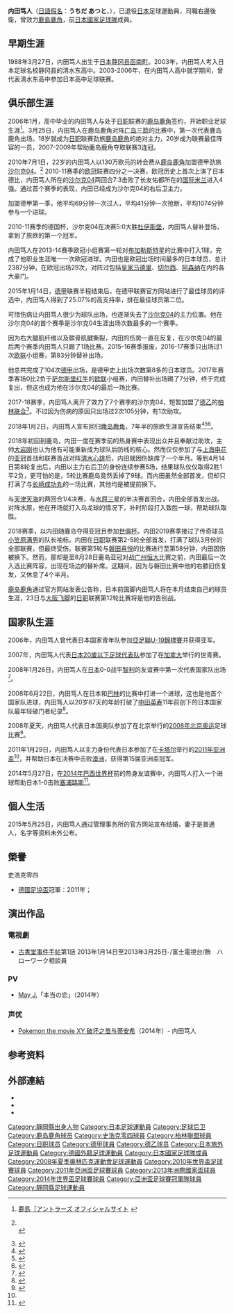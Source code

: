 {{noteTA|G1=足球|G2=德甲}}
{{Football player infobox
|playername = 内田笃人<br />''Uchida Atsuto''
|image = Uchida Schalke 2015.jpg
|image_size = 250
|fullname = 内田 篤人
|nickname = 
|height = {{height|meters=1.76}}
|dateofbirth = {{birth date and age|1988|3|27}}
|cityofbirth = {{JPN}}[[靜岡縣|靜岡縣]][[田方郡|田方郡]][[函南町|函南町]]
|currentclub = 已退役
|clubnumber = 
|position = [[後衛_(足球)|後衛]]
| youthyears1 = 2003–2005 
| youthclubs1 = 靜岡縣立清水東高等學校
| years1 = 2006–2010 
| clubs1 = [[鹿島鹿角|鹿島鹿角]]            
| caps1 = 124 
| goals1 = 3
| years2 = 2010–2017 
| clubs2 = [[沙爾克04|沙爾克04]]   
| caps2 = 104  
| goals2 = 1
| years3 = 2017     
| clubs3 = [[柏林聯盟足球俱樂部|柏林聯盟]]   | caps3 = 2    
| goals3 = 0
| years4 = 2018–2020
| clubs4 = [[鹿島鹿角|鹿島鹿角]]            
| caps4 = 23
| goals4 = 0
| nationalyears1 = 2005–2007 
| nationalteam1 = [[日本20歲以下足球代表隊|日本U-20]] 
| nationalcaps1 = 12 
| nationalgoals1 = 0
| nationalyears2 = 2007–2008 
| nationalteam2 = [[日本23歲以下足球代表隊|日本U-23]] 
| nationalcaps2 = 8 
| nationalgoals2 = 0
| nationalyears3 = 2008–2015     
| nationalteam3 = [[日本國家足球隊|日本]]              | nationalcaps3 = 74 
| nationalgoals3 = 2
| pcupdate       = 2020年8月20日
| ntupdate       = 2015年3月31日
}}

{{japanese|japanese=内田 篤人|kana=うちだ あつと|romaji=Uchida Atsuto}}

'''内田笃人'''（[[日語假名|日語假名]]：'''うちだ あつと'''，{{bd|1988年|3月27日||}}），已退役[[日本|日本]]足球運動員，司職右邊後衛，曾效力[[鹿島鹿角|鹿島鹿角]]，前[[日本國家足球隊|日本國家足球隊]]成員。

==早期生涯==
1988年3月27日，内田笃人出生于[[日本|日本]][[静冈县|静冈县]][[函南町|函南町]]。2003年，内田笃人考入日本足球名校静冈县的清水东高中。2003-2006年，在内田笃人高中就学期间，曾代表清水东高中参加日本高中足球联赛。

==俱乐部生涯==
2006年1月，高中毕业的内田笃人与处于[[日职|日职]]联赛的[[鹿岛鹿角|鹿岛鹿角]]签约，开始职业足球生涯<ref>[http://www.so-net.ne.jp/antlers/players/df_uchida.html 鹿島［アントラーズ オフィシャルサイト] {{Wayback|url=http://www.so-net.ne.jp/antlers/players/df_uchida.html |date=20081220223659 }}{{ja}}</ref>。3月25日，内田笃人在鹿岛鹿角对阵[[广岛三箭|广岛三箭]]的比赛中，第一次代表鹿岛鹿角出场。18岁就成为[[日职|日职]]联赛劲旅[[鹿岛鹿角|鹿岛鹿角]]的绝对主力，20岁成为联赛最佳阵容的一员，2007-2009年帮助鹿岛鹿角夺取联赛3连冠。

2010年7月1日，22岁的内田笃人以130万欧元的转会费从[[鹿岛鹿角|鹿岛鹿角]]加盟德甲劲旅[[沙尔克04|沙尔克04]]。<ref>{{cite news|title=Perfekt: S04 holt Uchida|url=http://www.kicker.de/news/fussball/wm/startseite/526340/artikel_perfekt_s04-holt-uchida.html|publisher=kicker.de|language=de|date=13 June 2010|accessdate=18 October 2017|archive-date=2018-12-09|archive-url=https://web.archive.org/web/20181209124312/http://www.kicker.de/news/fussball/wm/startseite/526340/artikel_perfekt_s04-holt-uchida.html|dead-url=no}}<br />{{cite news|url=http://www.schalke04.de/aktuell/news/einzelansicht/artikel/wm-teilnehmer-atsuto-uchida-wechselt-zu-den-knappen.html|title=WM-Teilnehmer Atsuto Uchida wechselt zu den Knappen|date=13 June 2010|accessdate=26 April 2011|work=Schalke04.de|language=de|archiveurl=https://web.archive.org/web/20100616204714/http://www.schalke04.de/aktuell/news/einzelansicht/artikel/wm-teilnehmer-atsuto-uchida-wechselt-zu-den-knappen.html|archivedate=2010-06-16|url-status=dead|dead-url=no}}</ref> 2010-11赛季的[[欧冠|欧冠]]联赛四分之一决赛，欧冠历史上首次上演了日本德比，内田笃人所在的[[沙尔克04|沙尔克04]]两回合7:3击败了长友佑都所在的[[国际米兰|国际米兰]]进入4强。通过首个赛季的表现，内田已经成为沙尔克04的右后卫主力。

加盟德甲第一季，他平均69分钟一次过人，平均41分钟一次抢断，平均1074分钟参与一个进球。

2010-11赛季的德国杯，沙尔克04在决赛5:0大胜[[杜伊斯堡|杜伊斯堡]]，内田笃人替补登场，拿到了旅欧的第一个冠军。

内田笃人在2013-14赛季欧冠小组赛第一轮对[[布加勒斯特星|布加勒斯特星]]的比赛中打入1球，完成了他职业生涯唯一一次欧冠进球。内田也是欧冠出场时间最多的日本球员，总计2387分钟，在欧冠出场29次，对阵过包括[[皇家马德里|皇家马德里]]、[[切尔西|切尔西]]、[[阿森纳|阿森纳]]在内的各大豪门。

2015年1月14日，[[德甲|德甲]]联赛半程结束后，在德甲联赛官方网站进行了最佳球员的评选中，内田笃人得到了25.07%的高支持率，排在最佳球员第二位。

可惜伤病让内田笃人很少为球队出场，也逐渐失去了[[沙尔克04|沙尔克04]]的主力位置。他在沙尔克04的首个赛季是沙尔克04生涯出场次数最多的一个赛季。

因为右大腿肌纤维以及髌骨肌腱撕裂，内田的伤势一直在反复，在沙尔克04的最后两个赛季内田笃人只踢了1场比赛。2015-16赛季报废，2016-17赛季只出场过1次[[欧联|欧联]]小组赛，第83分钟替补出场。

他总共完成了104次[[德甲|德甲]]出场，是德甲史上出场次数第8多的日本球员。2017年赛季客场0比2负于[[萨尔斯堡红牛|萨尔斯堡红牛]]的[[欧联|欧联]]小组赛，内田替补出场踢了7分钟，终于完成复出，但这也成为他在沙尔克04的最后一场比赛。

2017-18赛季，内田笃人离开了效力了7个赛季的沙尔克04，短暂加盟了[[德乙|德乙]]的[[柏林联合|柏林联合]]<ref>{{cite web|url=http://www.schalke04.de/de/aktuell/news/170821_uchida/page/10080--10-213--213.html|title=Atsuto Uchida wechselt zum 1. FC Union Berlin|publisher=FC Schalke 04|language=de|date=21 August 2017|accessdate=18 October 2017|archiveurl=https://web.archive.org/web/20171017202930/http://www.schalke04.de/de/aktuell/news/170821_uchida/page/10080--10-213--213.html|archivedate=2017-10-17|dead-url=no}}</ref>。不过因为伤病的原因只出场过2次105分钟，有1次助攻。

2018年1月2日，内田笃人宣布回归[[鹿岛鹿角|鹿岛鹿角]]，7年半的旅欧生涯宣告结束<ref>{{cite news|url=https://www.japantimes.co.jp/sports/2018/01/03/soccer/j-league/antlers-announce-atsuto-uchidas-return-germany/#.Wk9YYbZ7G8U|title=Antlers announce Atsuto Uchida’s return from Germany|newspaper=[[The_Japan_Times|The Japan Times]]|date=3 January 2018|accessdate=2020-02-08|archive-date=2020-12-06|archive-url=https://web.archive.org/web/20201206060741/https://www.japantimes.co.jp/sports/2018/01/03/soccer/j-league/antlers-announce-atsuto-uchidas-return-germany/#.Wk9YYbZ7G8U|dead-url=no}}</ref><ref>{{cite news|url=https://www.bundesliga.com/en/news/Bundesliga/atsuto-uchida-schalke-bids-bundesliga-farewell-return-to-kashima-antlers-467596.jsp|title=Atsuto Uchida bids Germany farewell with return to Kashima Antlers|newspaper=[[Bundesliga|Bundesliga.com]]|date=2 January 2018|accessdate=2020-02-08|archive-date=2018-06-25|archive-url=https://web.archive.org/web/20180625144844/https://www.bundesliga.com/en/news/Bundesliga/atsuto-uchida-schalke-bids-bundesliga-farewell-return-to-kashima-antlers-467596.jsp|dead-url=no}}</ref><ref>{{cite news|url=https://www.japantimes.co.jp/sports/2018/01/02/soccer/j-league/veteran-defender-atsuto-uchida-finalizes-contract-kashima-antlers/#.Wk9ap7Z7G8U|title=Veteran defender Atsuto Uchida finalizes contract with Kashima Antlers|newspaper=[[The_Japan_Times|The Japan Times]]|date=2 January 2018|accessdate=2020-02-08|archive-date=2020-11-09|archive-url=https://web.archive.org/web/20201109031213/https://www.japantimes.co.jp/sports/2018/01/02/soccer/j-league/veteran-defender-atsuto-uchida-finalizes-contract-kashima-antlers/#.Wk9ap7Z7G8U|dead-url=no}}</ref>。

2018年初回到鹿岛，内田一度在赛季前的热身赛中表现出众并且奉献过助攻，主帅[[大岩刚|大岩刚]]也认为他有可能重新成为球队后防线的核心。然而仅仅参加了与[[上海申花|上海申花]]的[[亚冠|亚冠]]首战和联赛首战对阵[[清水心跳|清水心跳]]后，内田就因伤缺席了一个半月。等到4月14日第8轮复出后，内田以主力右后卫的身份连续参赛5场，结果球队仅仅取得2胜1平2负，更可怕的是，5轮比赛鹿岛竟然丢掉了9球。而内田虽然全部首发，但却只打满了与[[长崎成功丸|长崎成功丸]]的一场比赛，其他均是被提前换下。

与[[天津天海|天津天海]]的两回合1/4决赛，与[[水原三星|水原三星]]的半决赛首回合，内田全部首发出战。对阵水原，他在开场就打入乌龙球的情况下，补时阶段打入致胜一球，帮助球队取胜。

2018赛季，以内田随鹿岛夺得亚冠且参加[[世俱杯|世俱杯]]。内田2019赛季接过了传奇球员[[小笠原满男|小笠原满男]]的队长袖标。内田在[[日职|日职]]联赛第2-5轮全部首发，打满了球队3月份的全部联赛，但最终受伤。联赛第5轮与[[磐田喜悦|磐田喜悦]]的比赛进行至第58分钟，内田因伤被换下。然而，那却是至8月28日鹿岛亚冠对战[[广州恒大|广州恒大]]比赛之前，内田最后一次入选比赛阵容，出现在场边的替补席。这期间，因为与磐田比赛中他的右膝旧伤复发，又休息了4个半月。

[[鹿岛鹿角|鹿岛鹿角]]通过官方网站发表公告称，日本前国脚内田笃人将在本月结束自己的球员生涯，23日与[[大阪飞脚|大阪飞脚]]的[[日职|日职]]联赛第12轮比赛将是他的告别战。

==国家队生涯==
2006年，内田笃人曾代表日本国家青年队参加[[亞足聯U-19錦標賽|亞足聯U-19錦標賽]]并获得亚军。

2007年，内田笃人代表[[日本20歲以下足球代表队|日本20歲以下足球代表队]]参加了在[[加拿大|加拿大]]举行的世青赛。

2008年1月26日，内田笃人在[[日本國家足球队|日本]]0-0战平[[智利國家足球队|智利]]的友谊赛中第一次代表国家队出场<ref>{{cite news|title=Japan, Chile scoreless in Okada’s return|url=https://www.japantimes.co.jp/sports/2008/01/27/soccer/international-soccer/japan-chile-scoreless-in-okadas-return/|publisher=The Japan Times|date=27 January 2009|accessdate=18 October 2017|archive-date=2019-03-29|archive-url=https://web.archive.org/web/20190329223550/https://www.japantimes.co.jp/sports/2008/01/27/soccer/international-soccer/japan-chile-scoreless-in-okadas-return/|dead-url=no}}</ref>。

2008年6月22日，内田笃人在日本和[[巴林国家足球队|巴林]]的比赛中打进一个进球，这也是他首个国家队进球，内田笃人以20岁87天的年龄打破了[[中田英寿|中田英寿]]11年前创下的日本国家队最年轻破门者纪录<ref>{{cite news|url=https://www.fifa.com/worldcup/archive/southafrica2010/preliminaries/asia/matches/round=250436/match=300036524/report.html|title=Asia – Group 2 Match Report Japan – Bahrain|date=22 June 2008|work=fifa.com|url-status=dead|archiveurl=https://web.archive.org/web/20120720062723/http://www.fifa.com/worldcup/archive/southafrica2010/preliminaries/asia/matches/round%3D250436/match%3D300036524/report.html|archivedate=2012-07-20|accessdate=2020-02-08|dead-url=no}}</ref>。

2008年夏天，内田笃人代表日本国奥队参加了在北京举行的[[2008年北京奥运|2008年北京奥运]]足球比赛<ref name="Uchida Nikko Sports">{{cite news|script-title=ja:鹿島内田が五輪当落線上の興梠をアシスト|url=https://www.nikkansports.com/soccer/news/p-sc-tp0-20080712-382702.html|publisher=Nikkan Sports|language=ja|date=12 July 2008|accessdate=18 October 2017|archive-date=2019-03-29|archive-url=https://web.archive.org/web/20190329222742/https://www.nikkansports.com/soccer/news/p-sc-tp0-20080712-382702.html|dead-url=no}}</ref>。

2011年1月29日，内田笃人以主力身份代表日本参加了在[[卡塔尔|卡塔尔]]举行的[[2011年亚洲盃|2011年亚洲盃]]<ref name="Uchida"/>，并帮助日本在决赛中击败[[澳洲国家足球队|澳洲]]，获得第15届亚洲盃冠军。

2014年5月27日，在[[2014年巴西世界杯|2014年巴西世界杯]]前的热身友谊赛中，内田笃人打入一个进球帮助日本1-0击败[[塞浦路斯国家足球队|塞浦路斯]]<ref>{{cite web|url=http://www.schalke04.de/de/aktuell/news/140527_uchida/page/3784--10-213--213.html|title=Atsuto Uchida trifft bei Japans Testspielsieg|publisher=FC Schalke 04|language=de|date=27 May 2014|accessdate=18 October 2017|archiveurl=https://web.archive.org/web/20171017163704/http://www.schalke04.de/de/aktuell/news/140527_uchida/page/3784--10-213--213.html|archivedate=2017-10-17|dead-url=no}}</ref>。

==個人生活==
2015年5月25日，内田笃人通过管理事务所的官方网站宣布结婚，妻子是普通人，名字等资料未外公布。

==榮譽==
;史浩克零四
* [[德國足協盃|德國足協盃]]冠軍：2011年；

== 演出作品 ==
=== 電視劇 ===
* [[古書堂事件手帖|古書堂事件手帖]]第1話 2013年1月14日至2013年3月25日-/富士電視台/飾　ハローワーク相談員

=== PV ===
* [[May_J.|May J.]]「本当の恋」（2014年）

=== 声优 ===
* [[Pokemon_the_movie_XY_破坏之茧与蒂安希|Pokemon the movie XY 破坏之茧与蒂安希]]（2014年）- 内田笃人

==参考资料==
{{reflist}}

==外部連結==
*{{FIFA player|268474}}
*{{NFT player|pid=21946}}
* {{Fussballdaten|uchidaatsuto|Atsuto Uchida}}

{{Navboxes
|title = 日本代表 - 出場大会
|titlestyle =background:#00D; color:#FFF;
|list1=	
<span></span>
{{2007年U-20世界盃日本参赛名单}}
{{2008年奥运会男子足球日本参赛名单}}
{{Japan Squad 2010 FIFA World Cup}}
{{2011年亚洲杯足球赛日本参赛名单}}
{{2013年洲際國家盃日本參賽名單}}
{{2014年世界盃足球賽日本參賽名單}}
}}

{{Authority control}}

[[Category:靜岡縣出身人物|Category:靜岡縣出身人物]]
[[Category:日本足球運動員|Category:日本足球運動員]]
[[Category:足球后卫|Category:足球后卫]]
[[Category:鹿岛鹿角球员|Category:鹿岛鹿角球员]]
[[Category:史浩克零四球員|Category:史浩克零四球員]]
[[Category:柏林聯盟球員|Category:柏林聯盟球員]]
[[Category:日职球员|Category:日职球员]]
[[Category:德甲球員|Category:德甲球員]]
[[Category:德乙球员|Category:德乙球员]]
[[Category:日本旅外足球運動員|Category:日本旅外足球運動員]]
[[Category:德國外籍足球運動員|Category:德國外籍足球運動員]]
[[Category:日本國家足球隊成員|Category:日本國家足球隊成員]]
[[Category:2008年夏季奧林匹克運動會足球運動員|Category:2008年夏季奧林匹克運動會足球運動員]]
[[Category:2010年世界盃足球賽球員|Category:2010年世界盃足球賽球員]]
[[Category:2011年亞洲盃足球賽球員|Category:2011年亞洲盃足球賽球員]]
[[Category:2013年洲際國家盃球員|Category:2013年洲際國家盃球員]]
[[Category:2014年世界盃足球賽球員|Category:2014年世界盃足球賽球員]]
[[Category:亞洲盃足球賽冠軍隊球員|Category:亞洲盃足球賽冠軍隊球員]]
[[Category:靜岡縣足球運動員|Category:靜岡縣足球運動員]]